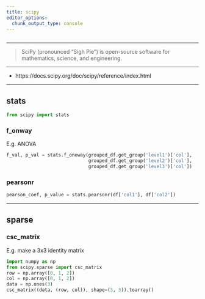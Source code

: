 ```yaml
---
title: scipy
editor_options: 
  chunk_output_type: console
---
```


```r
```

*********************************************************************

> SciPy (pronounced “Sigh Pie”) is open-source software for mathematics, science, and engineering.

*********************************************************************

* https://docs.scipy.org/doc/scipy/reference/index.html

*********************************************************************

## stats

```python
from scipy import stats
```


### f_onway

E.g. ANOVA

```python
f_val, p_val = stats.f_oneway(grouped_df.get_group('level1')['col'], 
                              grouped_df.get_group('level2')['col'], 
                              grouped_df.get_group('level3')['col'])  
``` 

### pearsonr

```python
pearson_coef, p_value = stats.pearsonr(df['col1'], df['col2'])
```

*********************************************************************

## sparse

### csc_matrix

E.g. make a 3x3 identity matrix

```python
import numpy as np
from scipy.sparse import csc_matrix
row = np.array([0, 1, 2])
col = np.array([0, 1, 2])
data = np.ones(3)
csc_matrix((data, (row, col)), shape=(3, 3)).toarray()
```